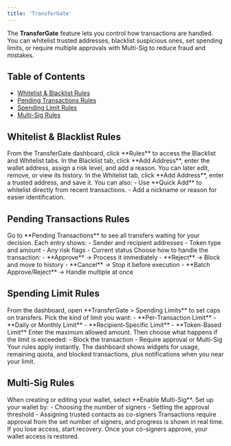```yaml
---
title: 'TransferGate'
---
```


The **TransferGate** feature lets you control how transactions are handled. You can whitelist trusted addresses, blacklist suspicious ones, set spending limits, or require multiple approvals with Multi-Sig to reduce fraud and mistakes.

## Table of Contents
- [Whitelist & Blacklist Rules](#whitelist--blacklist-rules)
- [Pending Transactions Rules](#pending-transactions-rules)
- [Spending Limit Rules](#spending-limit-rules)
- [Multi-Sig Rules](#multi-sig-rules)

## Whitelist & Blacklist Rules

<Steps>
  <Step title="Step 1: Open Rules Page">
    From the TransferGate dashboard, click **Rules** to access the Blacklist and Whitelist tabs.
  </Step>

  <Step title="Step 2: Add or Manage Blacklisted Addresses">
    In the Blacklist tab, click **Add Address**, enter the wallet address, assign a risk level, and add a reason.  
    You can later edit, remove, or view its history.
  </Step>

  <Step title="Step 3: Add or Manage Whitelisted Addresses">
    In the Whitelist tab, click **Add Address**, enter a trusted address, and save it. You can also:
    - Use **Quick Add** to whitelist directly from recent transactions.  
    - Add a nickname or reason for easier identification.  
  </Step>
</Steps>

## Pending Transactions Rules

<Steps>
  <Step title="Step 1: Open Pending Transactions">
    Go to **Pending Transactions** to see all transfers waiting for your decision.
  </Step>

  <Step title="Step 2: Review Transaction Details">
    Each entry shows:
    - Sender and recipient addresses  
    - Token type and amount  
    - Any risk flags  
    - Current status  
  </Step>

  <Step title="Step 3: Take Action">
    Choose how to handle the transaction:
    - **Approve** → Process it immediately  
    - **Reject** → Block and move to history  
    - **Cancel** → Stop it before execution  
    - **Batch Approve/Reject** → Handle multiple at once  
  </Step>
</Steps>

## Spending Limit Rules

<Steps>
  <Step title="Step 1: Go to Spending Limits">
    From the dashboard, open **TransferGate > Spending Limits** to set caps on transfers.
  </Step>

  <Step title="Step 2: Choose Limit Type">
    Pick the kind of limit you want:
    - **Per-Transaction Limit**  
    - **Daily or Monthly Limit**  
    - **Recipient-Specific Limit**  
    - **Token-Based Limit**  
  </Step>

  <Step title="Step 3: Set Thresholds">
    Enter the maximum allowed amount. Then choose what happens if the limit is exceeded:
    - Block the transaction  
    - Require approval or Multi-Sig  
  </Step>

  <Step title="Step 4: Save and Monitor">
    Your rules apply instantly. The dashboard shows widgets for usage, remaining quota, and blocked transactions, plus notifications when you near your limit.
  </Step>
</Steps>

## Multi-Sig Rules

<Steps>
  <Step title="Step 1: Enable Multi-Sig">
    When creating or editing your wallet, select **Enable Multi-Sig**.
  </Step>

  <Step title="Step 2: Configure Signers">
    Set up your wallet by:
    - Choosing the number of signers  
    - Setting the approval threshold  
    - Assigning trusted contacts as co-signers  
  </Step>

  <Step title="Step 3: Approve Transactions with Multi-Sig">
    Transactions require approval from the set number of signers, and progress is shown in real time.
  </Step>

  <Step title="Step 4: Use Social Recovery (if needed)">
    If you lose access, start recovery. Once your co-signers approve, your wallet access is restored.
  </Step>
</Steps>